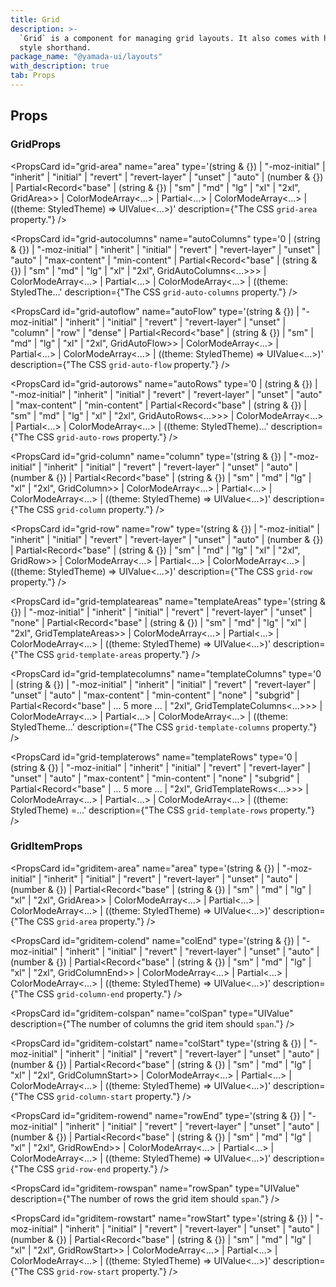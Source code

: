 ```yaml
---
title: Grid
description: >-
  `Grid` is a component for managing grid layouts. It also comes with handy
  style shorthand.
package_name: "@yamada-ui/layouts"
with_description: true
tab: Props
---
```


## Props

### GridProps

<PropsCard
  id="grid-area"
  name="area"
  type='(string & {}) | "-moz-initial" | "inherit" | "initial" | "revert" | "revert-layer" | "unset" | "auto" | (number & {}) | Partial<Record<"base" | (string & {}) | "sm" | "md" | "lg" | "xl" | "2xl", GridArea>> | ColorModeArray<...> | Partial<...> | ColorModeArray<...> | ((theme: StyledTheme) => UIValue<...>)'
  description={"The CSS `grid-area` property."}
/>

<PropsCard
  id="grid-autocolumns"
  name="autoColumns"
  type='0 | (string & {}) | "-moz-initial" | "inherit" | "initial" | "revert" | "revert-layer" | "unset" | "auto" | "max-content" | "min-content" | Partial<Record<"base" | (string & {}) | "sm" | "md" | "lg" | "xl" | "2xl", GridAutoColumns<...>>> | ColorModeArray<...> | Partial<...> | ColorModeArray<...> | ((theme: StyledThe...'
  description={"The CSS `grid-auto-columns` property."}
/>

<PropsCard
  id="grid-autoflow"
  name="autoFlow"
  type='(string & {}) | "-moz-initial" | "inherit" | "initial" | "revert" | "revert-layer" | "unset" | "column" | "row" | "dense" | Partial<Record<"base" | (string & {}) | "sm" | "md" | "lg" | "xl" | "2xl", GridAutoFlow>> | ColorModeArray<...> | Partial<...> | ColorModeArray<...> | ((theme: StyledTheme) => UIValue<...>)'
  description={"The CSS `grid-auto-flow` property."}
/>

<PropsCard
  id="grid-autorows"
  name="autoRows"
  type='0 | (string & {}) | "-moz-initial" | "inherit" | "initial" | "revert" | "revert-layer" | "unset" | "auto" | "max-content" | "min-content" | Partial<Record<"base" | (string & {}) | "sm" | "md" | "lg" | "xl" | "2xl", GridAutoRows<...>>> | ColorModeArray<...> | Partial<...> | ColorModeArray<...> | ((theme: StyledTheme)...'
  description={"The CSS `grid-auto-rows` property."}
/>

<PropsCard
  id="grid-column"
  name="column"
  type='(string & {}) | "-moz-initial" | "inherit" | "initial" | "revert" | "revert-layer" | "unset" | "auto" | (number & {}) | Partial<Record<"base" | (string & {}) | "sm" | "md" | "lg" | "xl" | "2xl", GridColumn>> | ColorModeArray<...> | Partial<...> | ColorModeArray<...> | ((theme: StyledTheme) => UIValue<...>)'
  description={"The CSS `grid-column` property."}
/>

<PropsCard
  id="grid-row"
  name="row"
  type='(string & {}) | "-moz-initial" | "inherit" | "initial" | "revert" | "revert-layer" | "unset" | "auto" | (number & {}) | Partial<Record<"base" | (string & {}) | "sm" | "md" | "lg" | "xl" | "2xl", GridRow>> | ColorModeArray<...> | Partial<...> | ColorModeArray<...> | ((theme: StyledTheme) => UIValue<...>)'
  description={"The CSS `grid-row` property."}
/>

<PropsCard
  id="grid-templateareas"
  name="templateAreas"
  type='(string & {}) | "-moz-initial" | "inherit" | "initial" | "revert" | "revert-layer" | "unset" | "none" | Partial<Record<"base" | (string & {}) | "sm" | "md" | "lg" | "xl" | "2xl", GridTemplateAreas>> | ColorModeArray<...> | Partial<...> | ColorModeArray<...> | ((theme: StyledTheme) => UIValue<...>)'
  description={"The CSS `grid-template-areas` property."}
/>

<PropsCard
  id="grid-templatecolumns"
  name="templateColumns"
  type='0 | (string & {}) | "-moz-initial" | "inherit" | "initial" | "revert" | "revert-layer" | "unset" | "auto" | "max-content" | "min-content" | "none" | "subgrid" | Partial<Record<"base" | ... 5 more ... | "2xl", GridTemplateColumns<...>>> | ColorModeArray<...> | Partial<...> | ColorModeArray<...> | ((theme: StyledTheme...'
  description={"The CSS `grid-template-columns` property."}
/>

<PropsCard
  id="grid-templaterows"
  name="templateRows"
  type='0 | (string & {}) | "-moz-initial" | "inherit" | "initial" | "revert" | "revert-layer" | "unset" | "auto" | "max-content" | "min-content" | "none" | "subgrid" | Partial<Record<"base" | ... 5 more ... | "2xl", GridTemplateRows<...>>> | ColorModeArray<...> | Partial<...> | ColorModeArray<...> | ((theme: StyledTheme) =...'
  description={"The CSS `grid-template-rows` property."}
/>

### GridItemProps

<PropsCard
  id="griditem-area"
  name="area"
  type='(string & {}) | "-moz-initial" | "inherit" | "initial" | "revert" | "revert-layer" | "unset" | "auto" | (number & {}) | Partial<Record<"base" | (string & {}) | "sm" | "md" | "lg" | "xl" | "2xl", GridArea>> | ColorModeArray<...> | Partial<...> | ColorModeArray<...> | ((theme: StyledTheme) => UIValue<...>)'
  description={"The CSS `grid-area` property."}
/>

<PropsCard
  id="griditem-colend"
  name="colEnd"
  type='(string & {}) | "-moz-initial" | "inherit" | "initial" | "revert" | "revert-layer" | "unset" | "auto" | (number & {}) | Partial<Record<"base" | (string & {}) | "sm" | "md" | "lg" | "xl" | "2xl", GridColumnEnd>> | ColorModeArray<...> | Partial<...> | ColorModeArray<...> | ((theme: StyledTheme) => UIValue<...>)'
  description={"The CSS `grid-column-end` property."}
/>

<PropsCard
  id="griditem-colspan"
  name="colSpan"
  type="UIValue<number>"
  description={"The number of columns the grid item should `span`."}
/>

<PropsCard
  id="griditem-colstart"
  name="colStart"
  type='(string & {}) | "-moz-initial" | "inherit" | "initial" | "revert" | "revert-layer" | "unset" | "auto" | (number & {}) | Partial<Record<"base" | (string & {}) | "sm" | "md" | "lg" | "xl" | "2xl", GridColumnStart>> | ColorModeArray<...> | Partial<...> | ColorModeArray<...> | ((theme: StyledTheme) => UIValue<...>)'
  description={"The CSS `grid-column-start` property."}
/>

<PropsCard
  id="griditem-rowend"
  name="rowEnd"
  type='(string & {}) | "-moz-initial" | "inherit" | "initial" | "revert" | "revert-layer" | "unset" | "auto" | (number & {}) | Partial<Record<"base" | (string & {}) | "sm" | "md" | "lg" | "xl" | "2xl", GridRowEnd>> | ColorModeArray<...> | Partial<...> | ColorModeArray<...> | ((theme: StyledTheme) => UIValue<...>)'
  description={"The CSS `grid-row-end` property."}
/>

<PropsCard
  id="griditem-rowspan"
  name="rowSpan"
  type="UIValue<number>"
  description={"The number of rows the grid item should `span`."}
/>

<PropsCard
  id="griditem-rowstart"
  name="rowStart"
  type='(string & {}) | "-moz-initial" | "inherit" | "initial" | "revert" | "revert-layer" | "unset" | "auto" | (number & {}) | Partial<Record<"base" | (string & {}) | "sm" | "md" | "lg" | "xl" | "2xl", GridRowStart>> | ColorModeArray<...> | Partial<...> | ColorModeArray<...> | ((theme: StyledTheme) => UIValue<...>)'
  description={"The CSS `grid-row-start` property."}
/>
